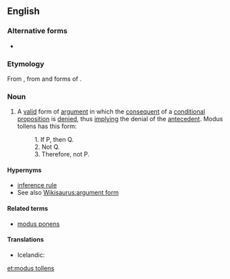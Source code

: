 ==English==

===Alternative forms===
* {{l|en|MT}} {{qualifier|initialism}}

===Etymology===
From {{term|modus tollendo tollens|modus tollendō tollēns|the mode where the denying denies}}, from {{term|modus||mode|lang=la}} and forms of {{term|tollo|tollō|I deny}}.

===Noun===
{{wikipedia}}
{{en-noun|head=[[modus]] [[tollens]]|-}}

# {{context|philosophy|logic|lang=en}} A [[valid]] form of [[argument]] in which the [[consequent]] of a [[conditional]] [[proposition]] is [[deny|denied]], thus [[imply]]ing the denial of the [[antecedent]].  Modus tollens has this form:
#:1. If P, then Q.
#:2. Not Q.
#:3. Therefore, not P.

====Hypernyms====
* [[inference rule]]
* See also [[Wikisaurus:argument form]]

====Related terms====
*[[modus ponens]]

====Translations====
{{trans-top|a valid form of argument in which the consequent of a condition proposition is denied}}
* Icelandic: {{t|is|neitunarháttur|m}}
{{trans-mid}}
{{trans-bottom}}

[[et:modus tollens]]